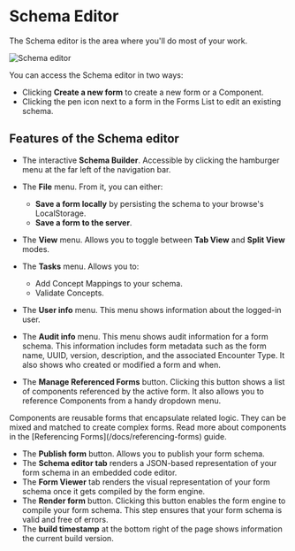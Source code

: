 
# Schema Editor

The Schema editor is the area where you'll do most of your work.

![Schema editor](/screens/editor-only.png)

You can access the Schema editor in two ways:

- Clicking **Create a new form** to create a new form or a Component.
- Clicking the pen icon next to a form in the Forms List to edit an existing schema.

## Features of the Schema editor

- The interactive **Schema Builder**. Accessible by clicking the hamburger menu at the far left of the navigation bar.
- The **File** menu. From it, you can either:

  - **Save a form locally** by persisting the schema to your browse's LocalStorage.
  - **Save a form to the server**.

- The **View** menu. Allows you to toggle between **Tab View** and **Split View** modes.
- The **Tasks** menu. Allows you to:

  - Add Concept Mappings to your schema.
  - Validate Concepts.

- The **User info** menu. This menu shows information about the logged-in user.
- The **Audit info** menu. This menu shows audit information for a form schema. This information includes form metadata such as the form name, UUID, version, description, and the associated Encounter Type. It also shows who created or modified a form and when.
- The **Manage Referenced Forms** button. Clicking this button shows a list of components referenced by the active form. It also allows you to reference Components from a handy dropdown menu.

<Callout emoji="ℹ️">
  Components are reusable forms that encapsulate related logic. They can be
  mixed and matched to create complex forms. Read more about components in the
  [Referencing Forms](/docs/referencing-forms) guide.
</Callout>

- The **Publish form** button. Allows you to publish your form schema.
- The **Schema editor tab** renders a JSON-based representation of your form schema in an embedded code editor.
- The **Form Viewer** tab renders the visual representation of your form schema once it gets compiled by the form engine.
- The **Render form** button. Clicking this button enables the form engine to compile your form schema. This step ensures that your form schema is valid and free of errors.
- The **build timestamp** at the bottom right of the page shows information the current build version.
